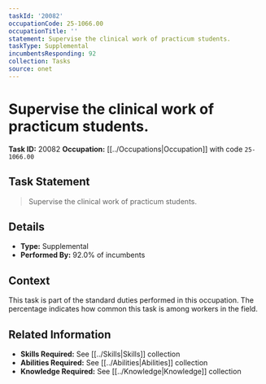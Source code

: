 ```yaml
---
taskId: '20082'
occupationCode: 25-1066.00
occupationTitle: ''
statement: Supervise the clinical work of practicum students.
taskType: Supplemental
incumbentsResponding: 92
collection: Tasks
source: onet
---
```

# Supervise the clinical work of practicum students.

**Task ID:** 20082
**Occupation:** [[../Occupations|Occupation]] with code `25-1066.00`

## Task Statement

> Supervise the clinical work of practicum students.

## Details

- **Type:** Supplemental
- **Performed By:** 92.0% of incumbents

## Context

This task is part of the standard duties performed in this occupation. The percentage indicates how common this task is among workers in the field.

## Related Information

- **Skills Required:** See [[../Skills|Skills]] collection
- **Abilities Required:** See [[../Abilities|Abilities]] collection
- **Knowledge Required:** See [[../Knowledge|Knowledge]] collection

